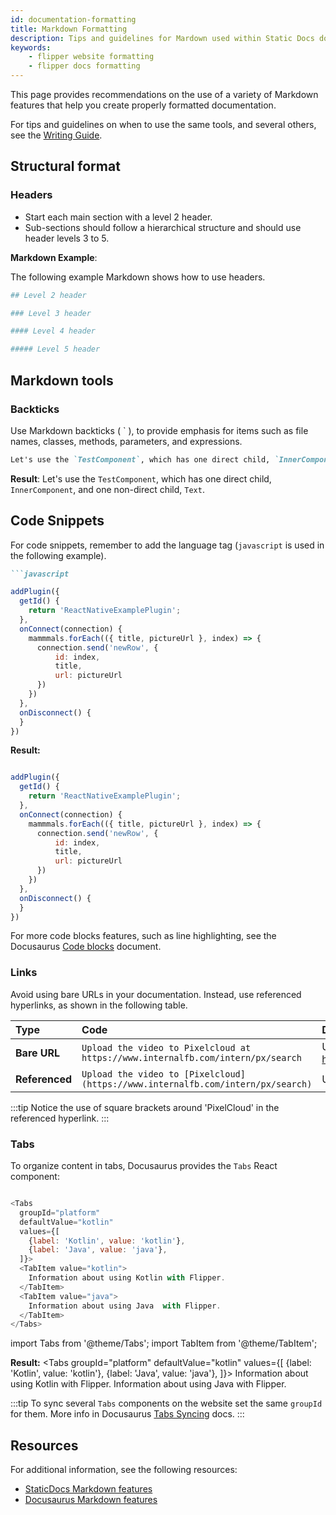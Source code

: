 ```yaml
---
id: documentation-formatting
title: Markdown Formatting
description: Tips and guidelines for Mardown used within Static Docs documentation
keywords:
    - flipper website formatting
    - flipper docs formatting
---
```


This page provides recommendations on the use of a variety of Markdown features that help you create properly formatted documentation.

For tips and guidelines on when to use the same tools, and several others, see the [Writing Guide](documentation-writing-guide.mdx).

## Structural format

### Headers

* Start each main section with a level 2 header.
* Sub-sections should follow a hierarchical structure and should use header levels 3 to 5.

**Markdown Example**:

The following example Markdown shows how to use headers.

```bash
## Level 2 header

### Level 3 header

#### Level 4 header

##### Level 5 header
```

## Markdown tools

### Backticks

Use Markdown backticks ( \` \), to provide emphasis for items such as file names, classes, methods, parameters, and expressions.

```markdown
Let's use the `TestComponent`, which has one direct child, `InnerComponent`, and one non-direct child, `Text`.
```

**Result**:
Let's use the `TestComponent`, which has one direct child, `InnerComponent`, and one non-direct child, `Text`.

## Code Snippets

For code snippets, remember to add the language tag (`javascript` is used in the following example).

````markdown
```javascript

addPlugin({
  getId() {
    return 'ReactNativeExamplePlugin';
  },
  onConnect(connection) {
    mammmals.forEach(({ title, pictureUrl }, index) => {
      connection.send('newRow', {
          id: index,
          title,
          url: pictureUrl
      })
    })
  },
  onDisconnect() {
  }
})
````

**Result:**

```javascript

addPlugin({
  getId() {
    return 'ReactNativeExamplePlugin';
  },
  onConnect(connection) {
    mammmals.forEach(({ title, pictureUrl }, index) => {
      connection.send('newRow', {
          id: index,
          title,
          url: pictureUrl
      })
    })
  },
  onDisconnect() {
  }
})
```

For more code blocks features, such as line highlighting, see the Docusaurus [Code blocks](https://docusaurus.io/docs/markdown-features/code-blocks) document.

### Links

Avoid using bare URLs in your documentation. Instead, use referenced hyperlinks, as shown in the following table.

| Type | Code | Displays as |
| :-- | :-- | :-- |
| **Bare URL** | `Upload the video to Pixelcloud at https://www.internalfb.com/intern/px/search` | Upload the video to Pixelcloud at https://www.internalfb.com/intern/px/search |
| **Referenced** | `Upload the video to [Pixelcloud](https://www.internalfb.com/intern/px/search)`| Upload the video to [Pixelcloud](https://www.internalfb.com/intern/px/search) |

:::tip
Notice the use of square brackets around 'PixelCloud' in the referenced hyperlink.
:::

### Tabs

To organize content in tabs, Docusaurus provides the `Tabs` React component:

```javascript

<Tabs
  groupId="platform"
  defaultValue="kotlin"
  values={[
    {label: 'Kotlin', value: 'kotlin'},
    {label: 'Java', value: 'java'},
  ]}>
  <TabItem value="kotlin">
    Information about using Kotlin with Flipper.
  </TabItem>
  <TabItem value="java">
    Information about using Java  with Flipper.
  </TabItem>
</Tabs>
```

import Tabs from '@theme/Tabs';
import TabItem from '@theme/TabItem';

**Result:**
<Tabs
  groupId="platform"
  defaultValue="kotlin"
  values={[
    {label: 'Kotlin', value: 'kotlin'},
    {label: 'Java', value: 'java'},
  ]}>
  <TabItem value="kotlin">
    Information about using Kotlin with Flipper.
  </TabItem>
  <TabItem value="java">
    Information about using Java with Flipper.
  </TabItem>
</Tabs>

:::tip
To sync several `Tabs` components on the website set the same `groupId` for them. More info in
Docusaurus [Tabs Syncing](https://docusaurus.io/docs/markdown-features/tabs#syncing-tab-choices) docs.
:::

## Resources

For additional information, see the following resources:

* [StaticDocs Markdown features](https://www.internalfb.com/intern/staticdocs/staticdocs/docs/documenting/markdown-features)
* [Docusaurus Markdown features](https://docusaurus.io/docs/markdown-features)
